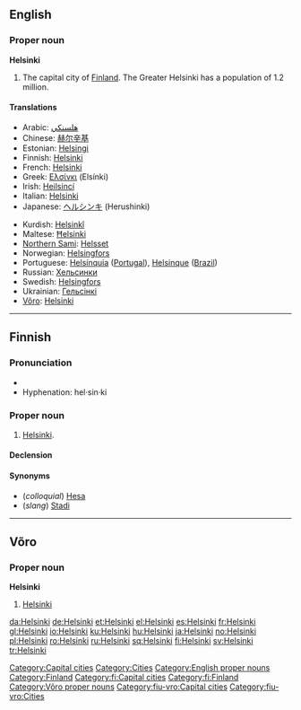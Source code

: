 {{wikipedia}}
==English==

===Proper noun===
'''Helsinki'''

# The capital city of [[Finland]]. The Greater Helsinki has a population of 1.2 million.

====Translations====
{{trans-top|the capital city of Finland}}
* Arabic: [[هلسنكي]]
* Chinese: [[赫尔辛基]]
* Estonian: [[Helsingi]]
* Finnish: [[#Finnish|Helsinki]]
* French: [[#French|Helsinki]]
* Greek: [[Ελσίνκι]] (Elsínki) {{n}}
* Irish: [[Heilsincí]]
* Italian: [[#Italian|Helsinki]] {{f}}
* Japanese: [[ヘルシンキ]] (Herushinki)
{{trans-mid}}
* Kurdish: [[Helsinkî]] {{f}}
* Maltese: [[Ħelsinki]]
* [[Northern Sami]]: [[Helsset]]
* Norwegian: [[Helsingfors]]
* Portuguese: [[Helsínquia]] ([[Portugal]]), [[Helsinque]] ([[Brazil]])
* Russian: [[Хельсинки]]
* Swedish: [[Helsingfors]]
* Ukrainian: [[Гельсiнкi]]
* [[Võro]]: [[#Võro|Helsinki]]
{{trans-bottom}}

[[Category:Capital cities]]
[[Category:Cities]]
[[Category:English proper nouns]]
[[Category:Finland]]

----

==Finnish==
{{wikipedia|lang=fi}}

===Pronunciation===
* {{IPA|lang=fi|[ˈhelsiŋki]}}
* Hyphenation: hel·sin·ki

===Proper noun===
{{infl|fi|proper noun}}

# [[#English|Helsinki]].

====Declension====
{{fi-decl-tuoli|Helsi|nk|ng|np=1}}

====Synonyms====
* (''colloquial'') [[Hesa]]
* (''slang'') [[Stadi]]

[[Category:fi:Capital cities]]
[[Category:fi:Finland]]

----

==Võro==

===Proper noun===
'''Helsinki'''

# [[#English|Helsinki]]

[[Category:Võro proper nouns]]
[[Category:fiu-vro:Capital cities]]
[[Category:fiu-vro:Cities]]

[[da:Helsinki]]
[[de:Helsinki]]
[[et:Helsinki]]
[[el:Helsinki]]
[[es:Helsinki]]
[[fr:Helsinki]]
[[gl:Helsinki]]
[[io:Helsinki]]
[[ku:Helsinki]]
[[hu:Helsinki]]
[[ja:Helsinki]]
[[no:Helsinki]]
[[pl:Helsinki]]
[[ro:Helsinki]]
[[ru:Helsinki]]
[[sq:Helsinki]]
[[fi:Helsinki]]
[[sv:Helsinki]]
[[tr:Helsinki]]